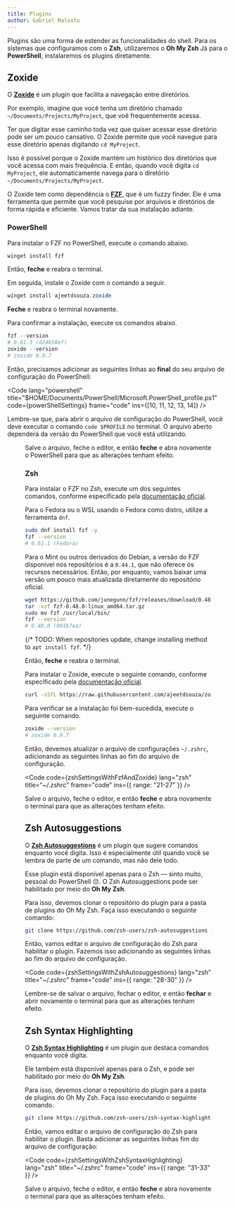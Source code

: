```yaml
---
title: Plugins
author: Gabriel Malosto
---
```





Plugins são uma forma de estender as funcionalidades do shell.
Para os sistemas que configuramos com o **Zsh**, utilizaremos o **Oh My Zsh**
Já para o **PowerShell**, instalaremos os plugins diretamente.

## Zoxide

O [**Zoxide**](https://github.com/ajeetdsouza/zoxide) é um plugin que facilita a navegação entre diretórios.

Por exemplo, imagine que você tenha um diretório chamado `~/Documents/Projects/MyProject`, que voê frequentemente acessa.

Ter que digitar esse caminho toda vez que quiser acessar esse diretório pode ser um pouco cansativo.
O Zoxide permite que você navegue para esse diretório apenas digitando `cd MyProject`.

Isso é possível porque o Zoxide mantém um histórico dos diretórios que você acessa com mais frequência.
E então, quando você digita `cd MyProject`, ele automaticamente navega para o diretório `~/Documents/Projects/MyProject`.

O Zoxide tem como dependência o [**FZF**](https://github.com/junegunn/fzf), que é um fuzzy finder.
Ele é uma ferramenta que permite que você pesquise por arquivos e diretórios de forma rápida e eficiente.
Vamos tratar da sua instalação adiante.

### PowerShell

Para instalar o FZF no PowerShell, execute o comando abaixo.

```powershell title="PowerShell" frame="terminal"
winget install fzf
```

Então, **feche** e reabra o terminal.

Em seguida, instale o Zoxide com o comando a seguir.

```powershell title="PowerShell" frame="terminal"
winget install ajeetdsouza.zoxide
```

**Feche** e reabra o terminal novamente.

Para confirmar a instalação, execute os comandos abaixo.

```powershell title="PowerShell" frame="terminal"
fzf --version
# 0.61.3 (d24b58ef)
zoxide --version
# zoxide 0.9.7
```

Então, precisamos adicionar as seguintes linhas ao **final** do seu arquivo de configuração do PowerShell:

<Code
  lang="powershell"
  title="$HOME/Documents/PowerShell/Microsoft.PowerShell_profile.ps1"
  code={powerShellSettings}
  frame="code"
  ins={[10, 11, 12, 13, 14]}
/>

Lembre-se que, para abrir o arquivo de configuração do PowerShell, você deve executar o comando `code $PROFILE` no terminal.
O arquivo aberto dependerá da versão do PowerShell que você está utilizando.

<Figure
  caption="Configurando o Zoxide no PowerShell."
  images={[
    {
      src: configuringZoxideOnPowerShell,
      alt: "Arquivo de configuração do PowerShell aberto no Visual Studio Code, em que foi adicionada a configuração do Zoxide.",
    },
  ]}
/>

Salve o arquivo, feche o editor, e então **feche** e abra novamente o PowerShell para que as alterações tenham efeito.

### Zsh

Para instalar o FZF no Zsh, execute um dos seguintes comandos, conforme especificado pela [documentação oficial](https://github.com/junegunn/fzf).

Para o Fedora ou o WSL usando o Fedora como distro, utilize a ferramenta `dnf`.

```zsh title="Fedora ou WSL" frame="terminal"
sudo dnf install fzf -y
fzf --version
# 0.61.1 (Fedora)
```

Para o Mint ou outros derivados do Debian, a versão do FZF disponível nos repositórios é a `0.44.1`, que não oferece os recursos necessários.
Então, por enquanto, vamos baixar uma versão um pouco mais atualizada diretamente do repositório oficial.

```zsh title="Mint" frame="terminal"
wget https://github.com/junegunn/fzf/releases/download/0.48.0/fzf-0.48.0-linux_amd64.tar.gz
tar -xzf fzf-0.48.0-linux_amd64.tar.gz
sudo mv fzf /usr/local/bin/
fzf --version
# 0.48.0 (091b7ea)
```

{/* TODO: When repositories update, change installing method to `apt install fzf`. */}

Então, **feche** e reabra o terminal.

Para instalar o Zoxide, execute o seguinte comando, conforme especificado pela [documentação oficial](https://github.com/ajeetdsouza/zoxide?tab=readme-ov-file#installation).

```zsh title="Fedora, WSL ou Mint" frame="terminal"
curl -sSfL https://raw.githubusercontent.com/ajeetdsouza/zoxide/main/install.sh | sh
```

Para verificar se a instalação foi bem-sucedida, execute o seguinte comando.

```zsh title="Fedora, WSL ou Mint" frame="terminal"
zoxide --version
# zoxide 0.9.7
```

Então, devemos atualizar o arquivo de configurações `~/.zshrc`, adicionando as seguintes linhas ao fim do arquivo de configuração.

<Code
  code={zshSettingsWithFzfAndZoxide}
  lang="zsh"
  title="~/.zshrc"
  frame="code"
  ins={{ range: "21-27" }}
/>

Salve o arquivo, feche o editor, e então **feche** e abra novamente o terminal para que as alterações tenham efeito.

## Zsh Autosuggestions

O [**Zsh Autosuggestions**](https://github.com/zsh-users/zsh-autosuggestions/blob/master/INSTALL.md#oh-my-zsh) é um plugin que sugere comandos enquanto você digita.
Isso é especialmente útil quando você se lembra de parte de um comando, mas não dele todo.

Esse plugin está disponível apenas para o Zsh &mdash; sinto muito, pessoal do PowerShell 😔.
O Zsh Autosuggestions pode ser habilitado por meio do **Oh My Zsh**.

Para isso, devemos clonar o repositório do plugin para a pasta de plugins do Oh My Zsh.
Faça isso executando o seguinte comando:

```zsh
git clone https://github.com/zsh-users/zsh-autosuggestions ${ZSH_CUSTOM:-~/.oh-my-zsh/custom}/plugins/zsh-autosuggestions
```

Então, vamos editar o arquivo de configuração do Zsh para habilitar o plugin.
Fazemos isso adicionando as seguintes linhas ao fim do arquivo de configuração.

<Code
  code={zshSettingsWithZshAutosuggestions}
  lang="zsh"
  title="~/.zshrc"
  frame="code"
  ins={{ range: "28-30" }}
/>

Lembre-se de salvar o arquivo, fechar o editor, e então **fechar** e abrir novamente o terminal para que as alterações tenham efeito.

## Zsh Syntax Highlighting

O [**Zsh Syntax Highlighting**](https://github.com/zsh-users/zsh-syntax-highlighting/blob/master/INSTALL.md#oh-my-zsh) é um plugin que destaca comandos enquanto você digita.

Ele também está disponível apenas para o Zsh, e pode ser habilitado por meio do **Oh My Zsh**.

Para isso, devemos clonar o repositório do plugin para a pasta de plugins do Oh My Zsh.
Faça isso executando o seguinte comando.

```zsh
git clone https://github.com/zsh-users/zsh-syntax-highlighting.git ${ZSH_CUSTOM:-~/.oh-my-zsh/custom}/plugins/zsh-syntax-highlighting
```

Então, vamos editar o arquivo de configuração do Zsh para habilitar o plugin.
Basta adicionar as seguintes linhas fim do arquivo de configuração:

<Code
  code={zshSettingsWithZshSyntaxHighlighting}
  lang="zsh"
  title="~/.zshrc"
  frame="code"
  ins={{ range: "31-33" }}
/>

Salve o arquivo, feche o editor, e então **feche** e abra novamente o terminal para que as alterações tenham efeito.

